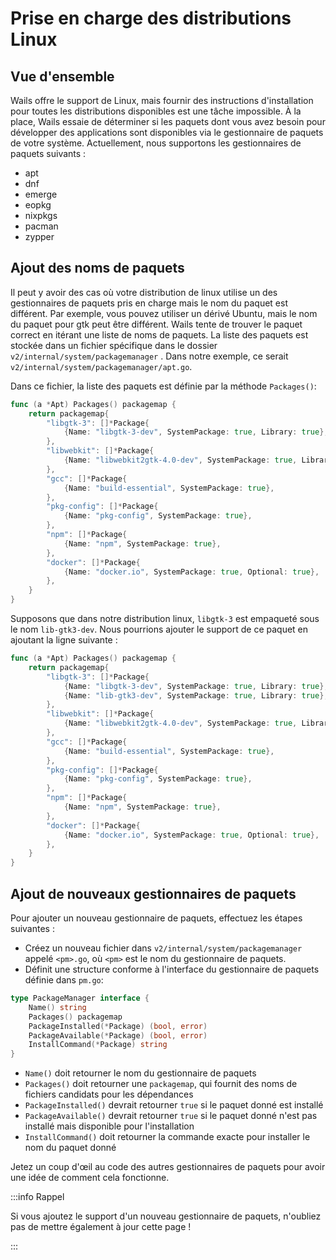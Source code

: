 # Prise en charge des distributions Linux

## Vue d'ensemble

Wails offre le support de Linux, mais fournir des instructions d'installation pour toutes les distributions disponibles est une tâche impossible. À la place, Wails essaie de déterminer si les paquets dont vous avez besoin pour développer des applications sont disponibles via le gestionnaire de paquets de votre système. Actuellement, nous supportons les gestionnaires de paquets suivants :

- apt
- dnf
- emerge
- eopkg
- nixpkgs
- pacman
- zypper

## Ajout des noms de paquets

Il peut y avoir des cas où votre distribution de linux utilise un des gestionnaires de paquets pris en charge mais le nom du paquet est différent. Par exemple, vous pouvez utiliser un dérivé Ubuntu, mais le nom du paquet pour gtk peut être différent. Wails tente de trouver le paquet correct en itérant une liste de noms de paquets. La liste des paquets est stockée dans un fichier spécifique dans le dossier `v2/internal/system/packagemanager` . Dans notre exemple, ce serait `v2/internal/system/packagemanager/apt.go`.

Dans ce fichier, la liste des paquets est définie par la méthode `Packages()`:

```go
func (a *Apt) Packages() packagemap {
    return packagemap{
        "libgtk-3": []*Package{
            {Name: "libgtk-3-dev", SystemPackage: true, Library: true},
        },
        "libwebkit": []*Package{
            {Name: "libwebkit2gtk-4.0-dev", SystemPackage: true, Library: true},
        },
        "gcc": []*Package{
            {Name: "build-essential", SystemPackage: true},
        },
        "pkg-config": []*Package{
            {Name: "pkg-config", SystemPackage: true},
        },
        "npm": []*Package{
            {Name: "npm", SystemPackage: true},
        },
        "docker": []*Package{
            {Name: "docker.io", SystemPackage: true, Optional: true},
        },
    }
}
```

Supposons que dans notre distribution linux, `libgtk-3` est empaqueté sous le nom `lib-gtk3-dev`. Nous pourrions ajouter le support de ce paquet en ajoutant la ligne suivante :

```go {5}
func (a *Apt) Packages() packagemap {
    return packagemap{
        "libgtk-3": []*Package{
            {Name: "libgtk-3-dev", SystemPackage: true, Library: true},
            {Name: "lib-gtk3-dev", SystemPackage: true, Library: true},
        },
        "libwebkit": []*Package{
            {Name: "libwebkit2gtk-4.0-dev", SystemPackage: true, Library: true},
        },
        "gcc": []*Package{
            {Name: "build-essential", SystemPackage: true},
        },
        "pkg-config": []*Package{
            {Name: "pkg-config", SystemPackage: true},
        },
        "npm": []*Package{
            {Name: "npm", SystemPackage: true},
        },
        "docker": []*Package{
            {Name: "docker.io", SystemPackage: true, Optional: true},
        },
    }
}
```

## Ajout de nouveaux gestionnaires de paquets

Pour ajouter un nouveau gestionnaire de paquets, effectuez les étapes suivantes :

- Créez un nouveau fichier dans `v2/internal/system/packagemanager` appelé `<pm>.go`, où `<pm>` est le nom du gestionnaire de paquets.
- Définit une structure conforme à l'interface du gestionnaire de paquets définie dans `pm.go`:

```go
type PackageManager interface {
    Name() string
    Packages() packagemap
    PackageInstalled(*Package) (bool, error)
    PackageAvailable(*Package) (bool, error)
    InstallCommand(*Package) string
}
```

- `Name()` doit retourner le nom du gestionnaire de paquets
- `Packages()` doit retourner une `packagemap`, qui fournit des noms de fichiers candidats pour les dépendances
- `PackageInstalled()` devrait retourner `true` si le paquet donné est installé
- `PackageAvailable()` devrait retourner `true` si le paquet donné n'est pas installé mais disponible pour l'installation
- `InstallCommand()` doit retourner la commande exacte pour installer le nom du paquet donné

Jetez un coup d'œil au code des autres gestionnaires de paquets pour avoir une idée de comment cela fonctionne.

:::info Rappel

Si vous ajoutez le support d'un nouveau gestionnaire de paquets, n'oubliez pas de mettre également à jour cette page !

:::
